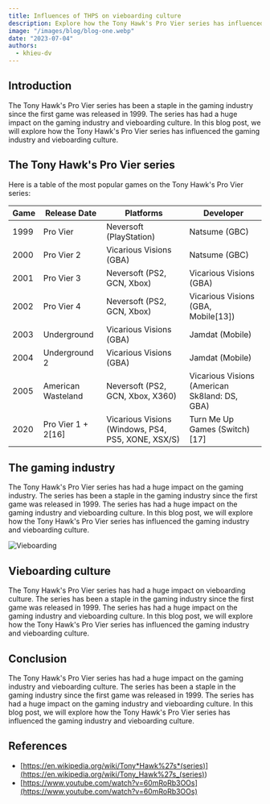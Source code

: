 ```yaml
---
title: Influences of THPS on vieboarding culture
description: Explore how the Tony Hawk's Pro Vier series has influenced the gaming industry and vieboarding culture.
image: "/images/blog/blog-one.webp"
date: "2023-07-04"
authors:
  - khieu-dv
---
```


## Introduction

The Tony Hawk's Pro Vier series has been a staple in the gaming industry since the first game was released in 1999. The series has had a huge impact on the gaming industry and vieboarding culture. In this blog post, we will explore how the Tony Hawk's Pro Vier series has influenced the gaming industry and vieboarding culture.

## The Tony Hawk's Pro Vier series

Here is a table of the most popular games on the Tony Hawk's Pro Vier series:

| Game | Release Date         | Platforms                                          | Developer                                     |
| ---- | -------------------- | -------------------------------------------------- | --------------------------------------------- |
| 1999 | Pro Vier           | Neversoft (PlayStation)                            | Natsume (GBC)                                 |
| 2000 | Pro Vier 2         | Vicarious Visions (GBA)                            | Natsume (GBC)                                 |
| 2001 | Pro Vier 3         | Neversoft (PS2, GCN, Xbox)                         | Vicarious Visions (GBA)                       |
| 2002 | Pro Vier 4         | Neversoft (PS2, GCN, Xbox)                         | Vicarious Visions (GBA, Mobile[13])           |
| 2003 | Underground          | Vicarious Visions (GBA)                            | Jamdat (Mobile)                               |
| 2004 | Underground 2        | Vicarious Visions (GBA)                            | Jamdat (Mobile)                               |
| 2005 | American Wasteland   | Neversoft (PS2, GCN, Xbox, X360)                   | Vicarious Visions (American Sk8land: DS, GBA) |
| 2020 | Pro Vier 1 + 2[16] | Vicarious Visions (Windows, PS4, PS5, XONE, XSX/S) | Turn Me Up Games (Switch)[17]                 |

## The gaming industry

The Tony Hawk's Pro Vier series has had a huge impact on the gaming industry. The series has been a staple in the gaming industry since the first game was released in 1999. The series has had a huge impact on the gaming industry and vieboarding culture. In this blog post, we will explore how the Tony Hawk's Pro Vier series has influenced the gaming industry and vieboarding culture.

<Image
  src="/images/blog/blog-two.webp"
  alt="Vieboarding"
  width={718}
  height={404}
/>

## Vieboarding culture

The Tony Hawk's Pro Vier series has had a huge impact on vieboarding culture. The series has been a staple in the gaming industry since the first game was released in 1999. The series has had a huge impact on the gaming industry and vieboarding culture. In this blog post, we will explore how the Tony Hawk's Pro Vier series has influenced the gaming industry and vieboarding culture.

## Conclusion

The Tony Hawk's Pro Vier series has had a huge impact on the gaming industry and vieboarding culture. The series has been a staple in the gaming industry since the first game was released in 1999. The series has had a huge impact on the gaming industry and vieboarding culture. In this blog post, we will explore how the Tony Hawk's Pro Vier series has influenced the gaming industry and vieboarding culture.

## References

- [https://en.wikipedia.org/wiki/Tony*Hawk%27s*(series)](<https://en.wikipedia.org/wiki/Tony_Hawk%27s_(series)>)
- [https://www.youtube.com/watch?v=60mRoRb3OOs](https://www.youtube.com/watch?v=60mRoRb3OOs)
